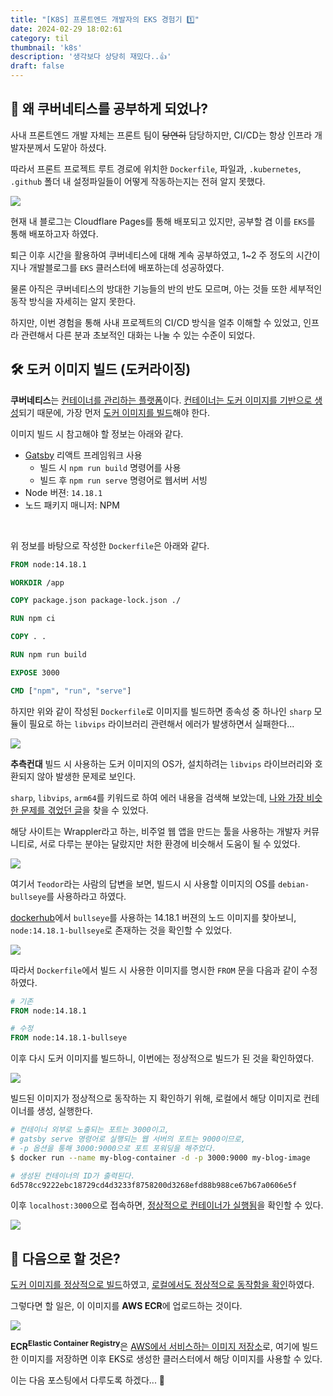 ```yaml
---
title: "[K8S] 프론트엔드 개발자의 EKS 경험기 1️⃣"
date: 2024-02-29 18:02:61
category: til
thumbnail: 'k8s'
description: '생각보다 상당히 재밌다..👍'
draft: false
---
```



## 🤔 왜 쿠버네티스를 공부하게 되었나?

사내 프론트엔드 개발 자체는 프론트 팀이 <del>당연히</del> 담당하지만, CI/CD는 항상 인프라 개발자분께서 도맡아 하셨다.

따라서 프론트 프로젝트 루트 경로에 위치한 `Dockerfile`, 파일과,  `.kubernetes`, `.github` 폴더 내 설정파일들이 어떻게 작동하는지는 전혀 알지 못했다.

![](https://i.imgur.com/RmVJd3y.png)

현재 내 블로그는 Cloudflare Pages를 통해 배포되고 있지만, 공부할 겸 이를 `EKS`를 통해 배포하고자 하였다.

퇴근 이후 시간을 활용하여 쿠버네티스에 대해 계속 공부하였고, 1~2 주 정도의 시간이 지나 개발블로그를 `EKS` 클러스터에 배포하는데 성공하였다.

물론 아직은 쿠버네티스의 방대한 기능들의 반의 반도 모르며, 아는 것들 또한 세부적인 동작 방식을 자세히는 알지 못한다.

하지만, 이번 경험을 통해 사내 프로젝트의 CI/CD 방식을 얼추 이해할 수 있었고, 인프라 관련해서 다른 분과 초보적인 대화는 나눌 수 있는 수준이 되었다.

## 🛠️ 도커 이미지 빌드 (도커라이징)

**쿠버네티스**는 <u>컨테이너를 관리하는 플랫폼</u>이다. <u>컨테이너는 도커 이미지를 기반으로 생성</u>되기 때문에, 가장 먼저 <u>도커 이미지를 빌드</u>해야 한다.

이미지 빌드 시 참고해야 할 정보는 아래와 같다.

- [Gatsby](https://www.gatsbyjs.com/) 리액트 프레임워크 사용
  - 빌드 시 `npm run build` 명령어를 사용
  - 빌드 후 `npm run serve` 명령어로 웹서버 서빙
- Node 버젼: `14.18.1`
- 노드 패키지 매니저: NPM
<br />

위 정보를 바탕으로 작성한 `Dockerfile`은 아래와 같다.

```Dockerfile
FROM node:14.18.1

WORKDIR /app

COPY package.json package-lock.json ./

RUN npm ci

COPY . .

RUN npm run build

EXPOSE 3000

CMD ["npm", "run", "serve"]
```

하지만 위와 같이 작성된 `Dockerfile`로 이미지를 빌드하면 종속성 중 하나인 `sharp` 모듈이 필요로 하는 `libvips` 라이브러리 관련해서 에러가 발생하면서 실패한다...

![](https://i.imgur.com/HjdafUv.png)

**추측컨대** 빌드 시 사용하는 도커 이미지의 OS가, 설치하려는 `libvips` 라이브러리와 호환되지 않아 발생한 문제로 보인다.

`sharp`, `libvips`, `arm64`를 키워드로 하여 에러 내용을 검색해 보았는데, [나와 가장 비슷한 문제를 겪었던 글](https://community.wappler.io/t/docker-deploy-on-macos-m1-arm-service-web-failed-to-build-sharp-error/38233)을 찾을 수 있었다.

해당 사이트는 Wrappler라고 하는, 비주얼 웹 앱을 만드는 툴을 사용하는 개발자 커뮤니티로, 서로 다루는 분야는 달랐지만 처한 환경에 비슷해서 도움이 될 수 있었다.

![](https://i.imgur.com/2KaNOzX.png)

여기서 `Teodor`라는 사람의 답변을 보면, 빌드시 시 사용할 이미지의 OS를 `debian-bullseye`를 사용하라고 하였다.

[dockerhub](https://hub.docker.com/)에서 `bullseye`를 사용하는 14.18.1 버젼의 노드 이미지를 찾아보니, `node:14.18.1-bullseye`로 존재하는 것을 확인할 수 있었다.

![](https://i.imgur.com/jfzR3HK.png)

따라서 `Dockerfile`에서 빌드 시 사용한 이미지를 명시한 `FROM` 문을 다음과 같이 수정하였다.

```Dockerfile
# 기존
FROM node:14.18.1

# 수정
FROM node:14.18.1-bullseye
```

이후 다시 도커 이미지를 빌드하니, 이번에는 정상적으로 빌드가 된 것을 확인하였다.

![](https://i.imgur.com/Sgg4mYC.png)

빌드된 이미지가 정상적으로 동작하는 지 확인하기 위해, 로컬에서 해당 이미지로 컨테이너를 생성, 실행한다.


```bash
# 컨테이너 외부로 노출되는 포트는 3000이고,
# gatsby serve 명령어로 실행되는 웹 서버의 포트는 9000이므로,
# -p 옵션을 통해 3000:9000으로 포트 포워딩을 해주었다.
$ docker run --name my-blog-container -d -p 3000:9000 my-blog-image

# 생성된 컨테이너의 ID가 출력된다.
6d578cc9222ebc18729cd4d3233f8758200d3268efd88b988ce67b67a0606e5f
```

이후 `localhost:3000`으로 접속하면, <u>정상적으로 컨테이너가 실행됨</u>을 확인할 수 있다.

![](https://i.imgur.com/sqVsTJy.png)


## 🤔 다음으로 할 것은?

<u>도커 이미지를 정상적으로 빌드</u>하였고, <u>로컬에서도 정상적으로 동작함을 확인</u>하였다.

그렇다면 할 일은, 이 이미지를 **AWS ECR**에 업로드하는 것이다.

![](https://i.imgur.com/QcfTF7E.png)

<b>ECR<sup>Elastic Container Registry</sup></b>은 <u>AWS에서 서비스하는 이미지 저장소</u>로, 여기에 빌드한 이미지를 저장하면 이후 EKS로 생성한 클러스터에서 해당 이미지를 사용할 수 있다.

이는 다음 포스팅에서 다루도록 하겠다... 🙇‍
